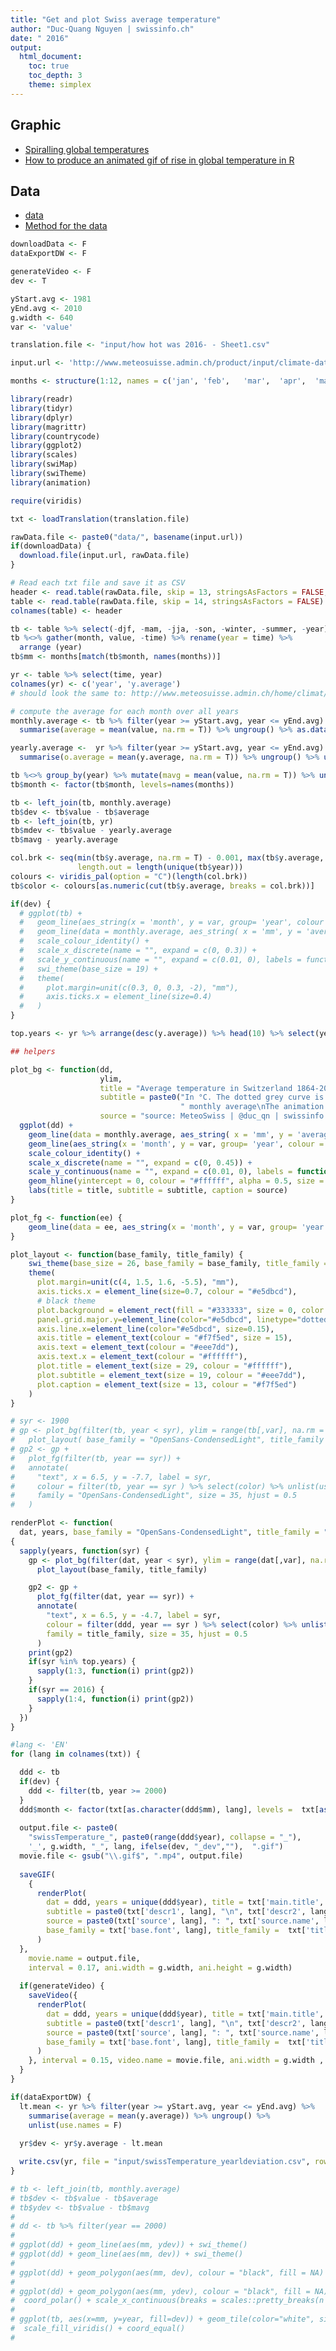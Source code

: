 ```yaml
---
title: "Get and plot Swiss average temperature"
author: "Duc-Quang Nguyen | swissinfo.ch"
date: " 2016"
output: 
  html_document:
    toc: true
    toc_depth: 3
    theme: simplex
---
```



## Graphic 

* [Spiralling global temperatures](https://www.climate-lab-book.ac.uk/2016/spiralling-global-temperatures/)
* [How to produce an animated gif of rise in global temperature in R](http://www.opiniomics.org/how-to-produce-an-animated-gif-of-rise-in-global-temperature-in-r/)

## Data
* [data](http://www.meteosuisse.admin.ch/home/climat/actuel/tendences-climatiques/donnees-de-la-temperature-moyenne-suisse-depuis-1864.html)
* [Method for the data](http://www.meteosuisse.admin.ch/content/dam/meteoswiss/fr/Klima/Gegenwart/doc/ProdDoc_CHTM_v1.0_fr.pdf)



```r
downloadData <- F
dataExportDW <- F

generateVideo <- F
dev <- T

yStart.avg <- 1981
yEnd.avg <- 2010
g.width <- 640
var <- 'value'

translation.file <- "input/how hot was 2016- - Sheet1.csv"

input.url <- 'http://www.meteosuisse.admin.ch/product/input/climate-data/swissmean/10.18751-Climate-Timeseries-CHTM-1.0-swiss.txt'

months <- structure(1:12, names = c('jan', 'feb',	'mar',	'apr',	'may',	'jun',	'jul',	'aug',	'sep',	'oct',	'nov',	'dec'))

library(readr)
library(tidyr)
library(dplyr)
library(magrittr)
library(countrycode)
library(ggplot2)
library(scales)
library(swiMap)
library(swiTheme)
library(animation)

require(viridis)
```


```r
txt <- loadTranslation(translation.file)

rawData.file <- paste0("data/", basename(input.url))
if(downloadData) {
  download.file(input.url, rawData.file)  
}

# Read each txt file and save it as CSV
header <- read.table(rawData.file, skip = 13, stringsAsFactors = FALSE, nrows = 1) %>% unlist(use.names = F)
table <- read.table(rawData.file, skip = 14, stringsAsFactors = FALSE)
colnames(table) <- header

tb <- table %>% select(-djf, -mam, -jja, -son, -winter, -summer, -year)
tb %<>% gather(month, value, -time) %>% rename(year = time) %>%
  arrange (year)
tb$mm <- months[match(tb$month, names(months))]

yr <- table %>% select(time, year)
colnames(yr) <- c('year', 'y.average')
# should look the same to: http://www.meteosuisse.admin.ch/home/climat/actuel/tendences-climatiques/la-temperature-moyenne-suisse.html

# compute the average for each month over all years
monthly.average <- tb %>% filter(year >= yStart.avg, year <= yEnd.avg) %>% group_by(mm) %>% 
  summarise(average = mean(value, na.rm = T)) %>% ungroup() %>% as.data.frame()

yearly.average <-  yr %>% filter(year >= yStart.avg, year <= yEnd.avg) %>% 
  summarise(o.average = mean(y.average, na.rm = T)) %>% ungroup() %>% unlist()

tb %<>% group_by(year) %>% mutate(mavg = mean(value, na.rm = T)) %>% ungroup()
tb$month <- factor(tb$month, levels=names(months))

tb <- left_join(tb, monthly.average)
tb$dev <- tb$value - tb$average
tb <- left_join(tb, yr)
tb$mdev <- tb$value - yearly.average
tb$mavg - yearly.average

col.brk <- seq(min(tb$y.average, na.rm = T) - 0.001, max(tb$y.average, na.rm = T) + 0.001, 
               length.out = length(unique(tb$year)))
colours <- viridis_pal(option = "C")(length(col.brk))
tb$color <- colours[as.numeric(cut(tb$y.average, breaks = col.brk))]

```

```r

if(dev) {
  # ggplot(tb) + 
  #   geom_line(aes_string(x = 'month', y = var, group= 'year', colour = 'color'), size = 0.1, alpha = 0.9) +
  #   geom_line(data = monthly.average, aes_string( x = 'mm', y = 'average', group= 1), colour = 'black', size = 1.5, alpha = 0.5) + 
  #   scale_colour_identity() +
  #   scale_x_discrete(name = "", expand = c(0, 0.3)) +
  #   scale_y_continuous(name = "", expand = c(0.01, 0), labels = function(x) paste0(x,'°')) +
  #   swi_theme(base_size = 19) + 
  #   theme(
  #     plot.margin=unit(c(0.3, 0, 0.3, -2), "mm"),
  #     axis.ticks.x = element_line(size=0.4)
  #   )  
}

top.years <- yr %>% arrange(desc(y.average)) %>% head(10) %>% select(year) %>% unlist(use.names = F)

## helpers 

plot_bg <- function(dd, 
                    ylim, 
                    title = "Average temperature in Switzerland 1864-2016", 
                    subtitle = paste0("In °C. The dotted grey curve is the ", yStart.avg, '-', yEnd.avg, 
                                      " monthly average\nThe animation slows down for the 10 hottest years"), 
                    source = "source: MeteoSwiss | @duc_qn | swissinfo.ch") {
  ggplot(dd) + 
    geom_line(data = monthly.average, aes_string( x = 'mm', y = 'average', group= 1), colour = '#efe9e0', size = 1.5, alpha = 0.85, linetype = "dotted") + 
    geom_line(aes_string(x = 'month', y = var, group= 'year', colour = 'color'), size = 0.15, alpha = 0.7) +
    scale_colour_identity() +
    scale_x_discrete(name = "", expand = c(0, 0.45)) +
    scale_y_continuous(name = "", expand = c(0.01, 0), labels = function(x) paste0(x,'°'), limits = ylim, breaks = scales::pretty_breaks(n = 5)) +
    geom_hline(yintercept = 0, colour = "#ffffff", alpha = 0.5, size = 0.3) +
    labs(title = title, subtitle = subtitle, caption = source)
}

plot_fg <- function(ee) {
    geom_line(data = ee, aes_string(x = 'month', y = var, group= 'year', colour = 'color'), size = 1.7, alpha = 1) 
}

plot_layout <- function(base_family, title_family) {
    swi_theme(base_size = 26, base_family = base_family, title_family = title_family) + 
    theme(
      plot.margin=unit(c(4, 1.5, 1.6, -5.5), "mm"),
      axis.ticks.x = element_line(size=0.7, colour = "#e5dbcd"),
      # black theme
      plot.background = element_rect(fill = "#333333", size = 0, color = NA),
      panel.grid.major.y=element_line(color="#e5dbcd", linetype="dotted", size=0.15),
      axis.line.x=element_line(color="#e5dbcd", size=0.15),
      axis.title = element_text(colour = "#f7f5ed", size = 15),
      axis.text = element_text(colour = "#eee7dd"),
      axis.text.x = element_text(colour = "#ffffff"),
      plot.title = element_text(size = 29, colour = "#ffffff"),
      plot.subtitle = element_text(size = 19, colour = "#eee7dd"),
      plot.caption = element_text(size = 13, colour = "#f7f5ed")
    )  
}

# syr <- 1900
# gp <- plot_bg(filter(tb, year < syr), ylim = range(tb[,var], na.rm = T)) +
#   plot_layout( base_family = "OpenSans-CondensedLight", title_family = "OpenSans-CondensedBold")
# gp2 <- gp +
#   plot_fg(filter(tb, year == syr)) +
#   annotate(
#     "text", x = 6.5, y = -7.7, label = syr,
#     colour = filter(tb, year == syr ) %>% select(color) %>% unlist(use.names = F) %>% head(1),
#     family = "OpenSans-CondensedLight", size = 35, hjust = 0.5
#   )

renderPlot <- function(
  dat, years, base_family = "OpenSans-CondensedLight", title_family = "OpenSans-CondensedBold", ...)
{
  sapply(years, function(syr) {
    gp <- plot_bg(filter(dat, year < syr), ylim = range(dat[,var], na.rm = T), ...) + 
      plot_layout(base_family, title_family) 

    gp2 <- gp +
      plot_fg(filter(dat, year == syr)) +
      annotate(
        "text", x = 6.5, y = -4.7, label = syr, 
        colour = filter(ddd, year == syr ) %>% select(color) %>% unlist(use.names = F) %>% head(1),
        family = title_family, size = 35, hjust = 0.5
      )
    print(gp2)  
    if(syr %in% top.years) {
      sapply(1:3, function(i) print(gp2))   
    }
    if(syr == 2016) {
      sapply(1:4, function(i) print(gp2))      
    }
  })
}
```

```r
#lang <- 'EN'
for (lang in colnames(txt)) {

  ddd <- tb
  if(dev) {
    ddd <- filter(tb, year >= 2000)
  }
  ddd$month <- factor(txt[as.character(ddd$mm), lang], levels =  txt[as.character(1:12), lang])
  
  output.file <- paste0(
    "swissTemperature_", paste0(range(ddd$year), collapse = "_"), 
    '_', g.width, "_", lang, ifelse(dev, "_dev",""),  ".gif")
  movie.file <- gsub("\\.gif$", ".mp4", output.file)
  
  saveGIF(
    {
      renderPlot(
        dat = ddd, years = unique(ddd$year), title = txt['main.title', lang], 
        subtitle = paste0(txt['descr1', lang], "\n", txt['descr2', lang]), 
        source = paste0(txt['source', lang], ": ", txt['source.name', lang], " | @duc_qn | swissinfo.ch"),
        base_family = txt['base.font', lang], title_family =  txt['title.font', lang]
      )
  }, 
    movie.name = output.file, 
    interval = 0.17, ani.width = g.width, ani.height = g.width)
  
  if(generateVideo) {
    saveVideo({
      renderPlot(
        dat = ddd, years = unique(ddd$year), title = txt['main.title', lang], 
        subtitle = paste0(txt['descr1', lang], "\n", txt['descr2', lang]), 
        source = paste0(txt['source', lang], ": ", txt['source.name', lang], " | @duc_qn | swissinfo.ch"),
        base_family = txt['base.font', lang], title_family =  txt['title.font', lang]
      )
    }, interval = 0.15, video.name = movie.file, ani.width = g.width , ani.height = g.width)
  }  
}


```




```r
if(dataExportDW) {
  lt.mean <- yr %>% filter(year >= yStart.avg, year <= yEnd.avg) %>%
    summarise(average = mean(y.average)) %>% ungroup() %>%
    unlist(use.names = F)
  
  yr$dev <- yr$y.average - lt.mean 

  write.csv(yr, file = "input/swissTemperature_yearldeviation.csv", row.names = F)
}

# tb <- left_join(tb, monthly.average)
# tb$dev <- tb$value - tb$average
# tb$ydev <- tb$value - tb$mavg
# 
# dd <- tb %>% filter(year == 2000)
# 
# ggplot(dd) + geom_line(aes(mm, ydev)) + swi_theme()
# ggplot(dd) + geom_line(aes(mm, dev)) + swi_theme()
# 
# ggplot(dd) + geom_polygon(aes(mm, dev), colour = "black", fill = NA) + coord_polar()
# 
# ggplot(dd) + geom_polygon(aes(mm, ydev), colour = "black", fill = NA) + 
#  coord_polar() + scale_x_continuous(breaks = scales::pretty_breaks(n = 12))
# 
# ggplot(tb, aes(x=mm, y=year, fill=dev)) + geom_tile(color="white", size=0.1) +
#  scale_fill_viridis() + coord_equal()
# 

```